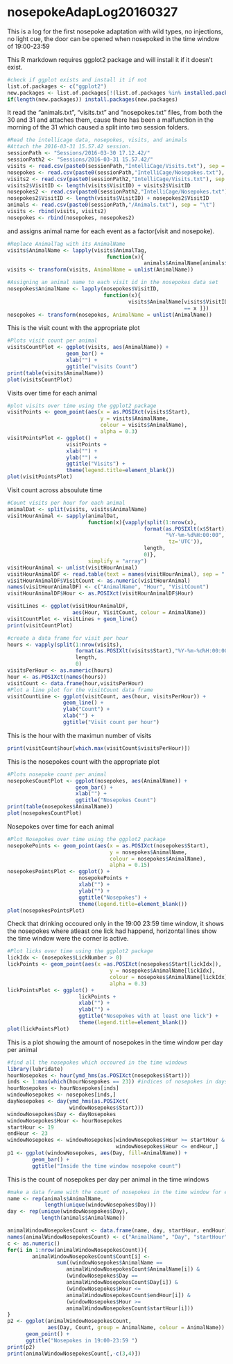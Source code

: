 nosepokeAdapLog20160327
=======================

This is a log for the first nosepoke adaptation with wild types, no injections, no light cue, the door can be opened when nosepoked in the time window of 19:00-23:59

This R markdown requires ggplot2 package and will install it if it doesn't exist.  
```r
#check if ggplot exists and install it if not
list.of.packages <- c("ggplot2")
new.packages <- list.of.packages[!(list.of.packages %in% installed.packages()[,"Package"])]
if(length(new.packages)) install.packages(new.packages)
```

It read the "animals.txt", "visits.txt" and "nosepokes.txt" files, from both the 30 and 31 and attaches them, cause there has been a malfunction in the morning of the 31 which caused a split into two session folders.    
```r
#Read the intellicage data, nosepokes, visits, and animals
#Attach the 2016-03-31 15.57.42 session.
sessionPath <- "Sessions/2016-03-30 17.12.42/"
sessionPath2 <- "Sessions/2016-03-31 15.57.42/"
visits <- read.csv(paste0(sessionPath,"IntelliCage/Visits.txt"), sep = "\t")
nosepokes <- read.csv(paste0(sessionPath,"IntelliCage/Nosepokes.txt"), sep = "\t")
visits2 <- read.csv(paste0(sessionPath2,"IntelliCage/Visits.txt"), sep = "\t")
visits2$VisitID <- length(visits$VisitID) + visits2$VisitID
nosepokes2 <- read.csv(paste0(sessionPath2,"IntelliCage/Nosepokes.txt"), sep = "\t")
nosepokes2$VisitID <- length(visits$VisitID) + nosepokes2$VisitID
animals <- read.csv(paste0(sessionPath,"/Animals.txt"), sep = "\t")
visits <- rbind(visits, visits2)
nosepokes <- rbind(nosepokes, nosepokes2)
```
and assigns animal name for each event as a factor(visit and nosepoke).  

```r
#Replace AnimalTag with its AnimalName
visits$AnimalName <- lapply(visits$AnimalTag,
                                function(x){
                                            animals$AnimalName[animals$AnimalTag == x ]})
visits <- transform(visits, AnimalName = unlist(AnimalName))

#Assigning an animal name to each visit id in the nosepokes data set
nosepokes$AnimalName <- lapply(nosepokes$VisitID,
                               function(x){
                                       visits$AnimalName[visits$VisitID  
                                                         == x ]})
nosepokes <- transform(nosepokes, AnimalName = unlist(AnimalName))

```

This is the visit count with the appropriate plot  
```r
#Plots visit count per animal
visitsCountPlot <- ggplot(visits, aes(AnimalName)) +
                   geom_bar() +
                   xlab("") +
                   ggtitle("visits Count")
print(table(visits$AnimalName))
plot(visitsCountPlot)
```

Visits over time for each animal   
```r
#plot visits over time using the ggplot2 package
visitPoints <- geom_point(aes(x = as.POSIXct(visits$Start),
                              y = visits$AnimalName,
                              colour = visits$AnimalName),
                              alpha = 0.3)
visitPointsPlot <- ggplot() +
                   visitPoints +
                   xlab("") +
                   ylab("") +
                   ggtitle("Visits") +
                   theme(legend.title=element_blank())
plot(visitPointsPlot)
```

Visit count across absoulute time  
```r
#Count visits per hour for each animal
animalDat <- split(visits, visits$AnimalName)
visitHourAnimal <- sapply(animalDat, 
                          function(x){vapply(split(1:nrow(x),
                                            format(as.POSIXlt(x$Start),
                                                   "%Y-%m-%d%H:00:00",
                                                    tz='UTC')),
                                            length,
                                            0)},
                          simplify = "array")
visitHourAnimal <- unlist(visitHourAnimal)
visitHourAnimalDF <- read.table(text = names(visitHourAnimal), sep = ".")
visitHourAnimalDF$VisitCount <- as.numeric(visitHourAnimal)
names(visitHourAnimalDF) <- c("AnimalName", "Hour", "VisitCount")
visitHourAnimalDF$Hour <- as.POSIXct(visitHourAnimalDF$Hour)
```

```r
visitLines <- ggplot(visitHourAnimalDF,
                     aes(Hour, VisitCount, colour = AnimalName))
visitCountPlot <- visitLines + geom_line()
print(visitCountPlot)
```

```r
#create a data frame for visit per hour
hours <- vapply(split(1:nrow(visits),
                      format(as.POSIXlt(visits$Start),"%Y-%m-%d%H:00:00",tz='UTC')),
                      length,
                      0)
visitsPerHour <- as.numeric(hours)
hour <- as.POSIXct(names(hours))
visitCount <- data.frame(hour,visitsPerHour)
#Plot a line plot for the visitCount data frame
visitCountLine <- ggplot(visitCount, aes(hour, visitsPerHour)) +
                  geom_line() +
                  ylab("Count") +
                  xlab("") +
                  ggtitle("Visit count per hour")
```

This is the hour with the maximun number of visits  
```r
print(visitCount$hour[which.max(visitCount$visitsPerHour)])
```


This is the nosepokes count with the appropriate plot 
```r
#Plots nosepoke count per animal
nosepokesCountPlot <- ggplot(nosepokes, aes(AnimalName)) +
                      geom_bar() +
                      xlab("") +
                      ggtitle("Nosepokes Count")
print(table(nosepokes$AnimalName))
plot(nosepokesCountPlot)
```


Nosepokes over time for each animal
```r
#Plot Nosepokes over time using the ggplot2 package
nosepokePoints <- geom_point(aes(x = as.POSIXct(nosepokes$Start),
                                 y = nosepokes$AnimalName,
                                 colour = nosepokes$AnimalName),
                                 alpha = 0.15)
nosepokesPointsPlot <- ggplot() +
                       nosepokePoints +
                       xlab("") +
                       ylab("") +
                       ggtitle("Nosepokes") +
                       theme(legend.title=element_blank())
plot(nosepokesPointsPlot)
```

Check that drinking occoured only in the 19:00 23:59 time window, it shows the nosepokes where atleast one lick had happend, horizontal lines show the time window were the corner is active.
```r
#Plot licks over time using the ggplot2 package
lickIdx <- (nosepokes$LickNumber > 0)
lickPoints <- geom_point(aes(x =as.POSIXct(nosepokes$Start[lickIdx]),
                                 y = nosepokes$AnimalName[lickIdx],
                                 colour = nosepokes$AnimalName[lickIdx]),
                                 alpha = 0.3)
lickPointsPlot <- ggplot() +
                       lickPoints +
                       xlab("") +
                       ylab("") +
                       ggtitle("Nosepokes with at least one lick") +
                       theme(legend.title=element_blank())
plot(lickPointsPlot)

```


This is a plot showing the amount of nosepokes in the time window per day per animal  
```r
#find all the nosepokes which occoured in the time windows
library(lubridate)
hourNosepokes <- hour(ymd_hms(as.POSIXct(nosepokes$Start)))
inds <- 1:max(which(hourNosepokes == 23)) #indices of nosepokes in days                                            #with window                 
hourNosepokes <- hourNosepokes[inds]
windowNosepokes <- nosepokes[inds,]
dayNosepokes <- day(ymd_hms(as.POSIXct(
                    windowNosepokes$Start)))
windowNosepokes$Day <- dayNosepokes
windowNosepokes$Hour <- hourNosepokes
startHour <- 19
endHour <- 23
windowNosepokes <- windowNosepokes[windowNosepokes$Hour >= startHour &
                                   windowNosepokes$Hour <= endHour,]
p1 <- ggplot(windowNosepokes, aes(Day, fill=AnimalName)) +
        geom_bar() +
        ggtitle("Inside the time window nosepoke count")
```

This is the count of nosepokes per day per animal in the time windows
```r
#make a data frame with the count of nosepokes in the time window for each day for each animal
name <- rep(animals$AnimalName,
            length(unique(windowNosepokes$Day)))
day <- rep(unique(windowNosepokes$Day),
           length(animals$AnimalName))

animalWindowNosepokesCount <- data.frame(name, day, startHour, endHour)
names(animalWindowNosepokesCount) <- c("AnimalName", "Day", "startHour", "endHour")
c <- as.numeric()
for(i in 1:nrow(animalWindowNosepokesCount)){
        animalWindowNosepokesCount$Count[i] <-
                sum((windowNosepokes$AnimalName ==
                   animalWindowNosepokesCount$AnimalName[i]) &
                   (windowNosepokes$Day ==
                   animalWindowNosepokesCount$Day[i]) &
                   (windowNosepokes$Hour <=
                   animalWindowNosepokesCount$endHour[i]) &
                   (windowNosepokes$Hour >=
                   animalWindowNosepokesCount$startHour[i]))
}
p2 <- ggplot(animalWindowNosepokesCount,
             aes(Day, Count, group = AnimalName, colour = AnimalName)) +       geom_line() +
      geom_point() +
      ggtitle("Nosepokes in 19:00-23:59 ")
print(p2)
print(animalWindowNosepokesCount[,-c(3,4)])
```
